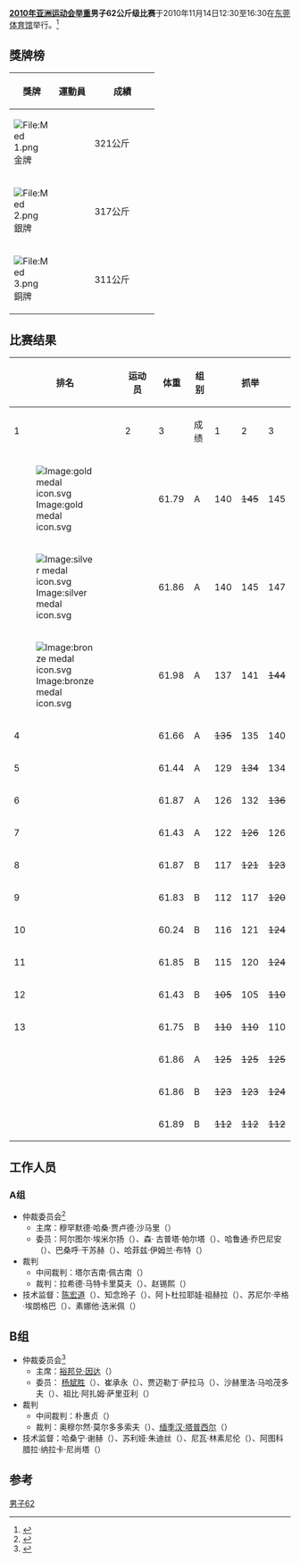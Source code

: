{{2010年亚运会举重}}
'''[[2010年亚洲运动会|2010年亚洲运动会]][[2010年亚洲运动会举重比赛|举重]]男子62公斤级比赛'''于2010年11月14日12:30至16:30在[[东莞体育馆|东莞体育馆]]举行。<ref>{{Cite web |url=http://www.gz2010.cn/info/ENG_ENG/WL/WLR173A_WLM062062A@@@@@@@ENG.html |title=Men's 62 kg Results |accessdate=2010-11-26 |archive-date=2010-11-17 |archive-url=https://web.archive.org/web/20101117002611/http://www.gz2010.cn/info/ENG_ENG/WL/WLR173A_WLM062062A@@@@@@@ENG.html |dead-url=no }}</ref>

==獎牌榜==
{| class="wikitable" style="font-size:90%;" width=400
|- bgcolor="#efefef"
! width=60| 獎牌
! 運動員
! width=100| 成績
|-
| bgcolor="gold" | [[File:Med_1.png|File:Med 1.png]] 金牌
| {{flagIOC2athlete|[[张杰_(举重运动员)|张杰]]|CHN|2010年亞洲運動會}} || 321公斤
|-
| bgcolor="silver" | [[File:Med_2.png|File:Med 2.png]] 銀牌
| {{flagIOC2athlete|[[金恩国|金恩国]]|PRK|2010年亞洲運動會}} || 317公斤
|-
| bgcolor="cc9966" | [[File:Med_3.png|File:Med 3.png]] 銅牌
| {{flagIOC2athlete|[[埃科·尤利·伊拉万|埃科·尤利·伊拉万]]|INA|2010年亞洲運動會}} || 311公斤
|}

==比赛结果==
{|class = "wikitable" style="font-size:90%; text-align:center"
! rowspan=2 width=40|排名
! rowspan=2 width=250|运动员
! rowspan=2 width=60|体重
! rowspan=2 width=40|组别
!colspan=4| 抓举
!colspan=4| 挺举
!rowspan=2 width=60| 总成绩
|-
! width=40|1
! width=40|2
! width=40|3
! width=55|成绩
! width=40|1
! width=40|2
! width=40|3
! width=55|成绩
|-
|[[Image:gold_medal_icon.svg|Image:gold medal icon.svg]]
|align=left| {{flagIOC2athlete|[[张杰_(举重运动员)|张杰]]|CHN|2010年亚洲运动会}} || 61.79 || A || 140 || <s>145</s> || 145 || 145 || 172 || 176 || <s>182</s> || 176 || 321
|-
|[[Image:silver_medal_icon.svg|Image:silver medal icon.svg]]
|align=left| {{flagIOC2athlete|[[金恩国|金恩国]]|PRK|2010年亚洲运动会}} || 61.86 || A || 140 || 145 || 147 || 147'''[[举重亚运会纪录列表|GR]]'''  || 170 || <s>175</s> || <s>175</s> || 170 || 317
|-
|[[Image:bronze_medal_icon.svg|Image:bronze medal icon.svg]]
|align=left| {{flagIOC2athlete|[[埃科·尤利·伊拉万|埃科·尤利·伊拉万]]|INA|2010年亚洲运动会}} || 61.98 || A || 137 || 141 || <s>144</s> || 141 || <s>170</s> || 170 || <s>177</s> || 170 || 311
|-
| 4
|align=left| {{flagIOC2athlete|[[池训珉|池训珉]]|KOR|2010年亚洲运动会}} || 61.66 || A || <s>135</s> || 135 || 140 || 140 || 162 || 169 || <s>171</s> || 169 || 309
|-
| 5
|align=left| {{flagIOC2athlete|[[杨胜雄|杨胜雄]]|TPE|2010年亚洲运动会}} || 61.44 || A || 129 || <s>134</s> || 134 || 134 || <s>168</s> || 168 || <s>171</s> || 168 || 302
|-
| 6
|align=left| {{flagIOC2athlete|[[奥马尔别克·巴扎尔巴耶夫|奥马尔别克·巴扎尔巴耶夫]]|TKM|2010年亚洲运动会}} || 61.87 || A || 126 || 132 || <s>136</s> || 132 || 150 || 155 || <s>163</s> || 155 || 287
|-
| 7
|align=left| {{flagIOC2athlete|[[苏丹·奥穆尔然·乌卢|苏丹·奥穆尔然·乌卢]]|KGZ|2010年亚洲运动会}} || 61.43 || A || 122 || <s>126</s> || 126 || 126 || 150 || <s>154</s> || <s>154</s>  || 150 || 276
|-
| 8
|align=left| {{flagIOC2athlete|[[梅列特古利·萨赫特穆拉多夫|梅列特古利·萨赫特穆拉多夫]]|TKM|2010年亚洲运动会}} || 61.87 || B || 117 || <s>121</s> || <s>123</s> || 117 || 140 || 145 || 148 || 148 || 265
|-
| 9
|align=left| {{flagIOC2athlete|[[鲁斯塔姆·萨朗格|鲁斯塔姆·萨朗格]]|IND|2010年亚洲运动会}} || 61.83 || B || 112 || 117 || <s>120</s> || 117 || 142 || 147 || <s>150</s> || 147 || 264
|-
| 10
|align=left| {{flagIOC2athlete|[[别克扎特·奥斯莫纳利耶夫|别克扎特·奥斯莫纳利耶夫]]|KGZ|2010年亚洲运动会}} || 60.24 || B || 116 || 121 || <s>124</s> || 121 || 135 || <s>142</s> || 142 || 142 || 263
|-
| 11
|align=left| {{flagIOC2athlete|[[奥姆卡尔·谢卡尔·奥塔里|奥姆卡尔·谢卡尔·奥塔里]]|IND|2010年亚洲运动会}} || 61.85 || B || 115 || 120 || <s>124</s> || 120 || 135 || 140 || <s>145</s> || 140 || 260
|-
| 12
|align=left| {{flagIOC2athlete|[[他瓦猜·蓬姜沙|他瓦猜·蓬姜沙]]|THA|2010年亚洲运动会}} || 61.43 || B || <s>105</s> || 105 || <s>110</s> || 105 || 135 || 140 || <s>145</s> || 140 || 245
|-
| 13
|align=left| {{flagIOC2athlete|[[尼佐姆·桑戈夫|尼佐姆·桑戈夫]]|TJK|2010年亚洲运动会}} || 61.75 || B || <s>110</s> || <s>110</s> || 110 || 110 || 125 || <s>130</s> || <s>130</s> || 125 || 235
|-
|
|align=left| {{flagIOC2athlete|[[威他瓦·吉佩|威他瓦·吉佩]]|THA|2010年亚洲运动会}} || 61.86 || A || <s>125</s> || <s>125</s> || <s>125</s> || — || — || — || — || — || 未完成
|-
|
|align=left| {{flagIOC2athlete|[[鲁斯兰·阿尔潘诺夫|鲁斯兰·阿尔潘诺夫]]|UZB|2010年亚洲运动会}} || 61.86 || B || <s>123</s> || <s>123</s> || <s>124</s> || — || — || — || — || — || 未完成
|-
|
|align=left| {{flagIOC2athlete|[[因迪卡·迪萨纳亚克|因迪卡·迪萨纳亚克]]|SRI|2010年亚洲运动会}} || 61.89 || B || <s>112</s> || <s>112</s> || <s>112</s> || — || — || — || — || — || 未完成
|}

==工作人员==
===A组===
*仲裁委员会<ref>{{cite web|url=http://www.gz2010.cn/info/CHN_CHN/WL/WLR151A_WLM062062A@@@@@@@CHN.html | language=zh-cn | title=男子62公斤级 A组  |publisher=2010年广州亚运会官方网站 |accessdate=2010-12-06 }}</ref>
**主席：穆罕默德·哈桑·贾卢德·沙马里（{{IRQ}}）
**委员：阿尔图尔·埃米尔扬（{{TKM}}）、森· 古普塔·帕尔塔（{{NEP}}）、哈鲁通·乔巴尼安（{{LIB}}）、巴桑呼·干苏赫（{{MGL}}）、哈菲兹·伊姆兰·布特（{{PAK}}）
*裁判
**中间裁判：塔尔吉南·佩古南（{{INA}}）
**裁判：拉希德·马特卡里莫夫（{{UZB}}）、赵锡熙（{{KOR}}）
*技术监督：[[陈宏道|陈宏道]]（{{CHN}}）、知念玲子（{{JPN}}）、阿卜杜拉耶娃·祖赫拉（{{UZB}}）、苏尼尔·辛格·埃朗格巴（{{IND}}）、素娜他·迭米佩（{{THA}}）

==B组==
*仲裁委员会<ref>{{cite web |url=http://www.gz2010.cn/info/CHN_CHN/WL/WLR151A_WLM062062B@@@@@@@CHN.html |language=zh-cn |title=男子62公斤级 A组 |publisher=2010年广州亚运会官方网站 |accessdate=2010-12-06 |archive-date=2019-02-14 |archive-url=https://web.archive.org/web/20190214054312/http://www.gz2010.cn/info/CHN_CHN/WL/WLR151A_WLM062062B@@@@@@@CHN.html |dead-url=no }}</ref>
**主席：[[裕邦兑·因达|裕邦兑·因达]]（{{THA}}）
**委员： [[杨斌胜|杨斌胜]]（{{CHN}}）、崔承永（{{KOR}}）、贾迈勒丁·萨拉马（{{SYR}}）、沙赫里洛·马哈茂多夫（{{UZB}}）、祖比·阿扎姆·萨里亚利（{{JOR}}）
*裁判
**中间裁判：朴惠贞（{{PRK}}）
**裁判：奥穆尔然·莫尔多多索夫（{{KGZ}}）、[[缅季汉·塔普西尔|缅季汉·塔普西尔]]（{{KAZ}}）
*技术监督：哈桑宁·谢赫（{{SYR}}）、苏利娅·朱迪丝（{{PHI}}）、尼瓦·林素尼伦（{{THA}}）、阿图科腊拉·纳拉卡·尼尚塔（{{SRI}}）

==参考==
{{reflist|2}}
[[Category:2010年亚洲运动会举重比赛|男子62]]